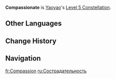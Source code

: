 {{Constellation Infobox
|image         = Constellation Compassionate.png
|character     = Yaoyao
|level         = 5
|description   = Increases the Level of [[Moonjade Descent]] by 3.<br />Maximum upgrade level is 15.
|utility1      = Talent Level Increase
|utility2      = Elemental Burst Level Increase
}}
'''Compassionate''' is [[Yaoyao]]'s [[Level 5 Constellation]].

==Other Languages==
{{Other Languages
|en      = Compassionate
|zhs     = 恻隐本义
|zhs_rm  = Cèyǐn Běnyì
|zht     = 惻隱本義
|zht_rm  = Cèyǐn Běnyì
|zh_tl   = 
|ja      = 惻隠本義
|ja_rm   = Sokuin Hongi
|ja_tl   = True Compassion{{Sino|ja}}
|ko      = 동정심
|ko_tl   = Compassion
|es      = Compasión pura
|es_tl   = Pure Compassion
|fr      = Compassion
|ru      = Сострадательность
|ru_tl   = Compassion
|th      = Compassionate
|vi      = Trắc Ẩn Lương Thiện
|vi_tl   = 
|de      = Mitfühlend
|de_tl   = Compassionate
|id      = Compassionate
|pt      = Compaixão
|pt_tl   = 
|tr      = Şefkatli
|tr_tl   = 
|it      = Compassione
|it_tl   = Compassion
}}

==Change History==
{{Change History|3.4}}

==Navigation==
{{Talent Navbox|Yaoyao}}

[[fr:Compassion]]
[[ru:Сострадательность]]